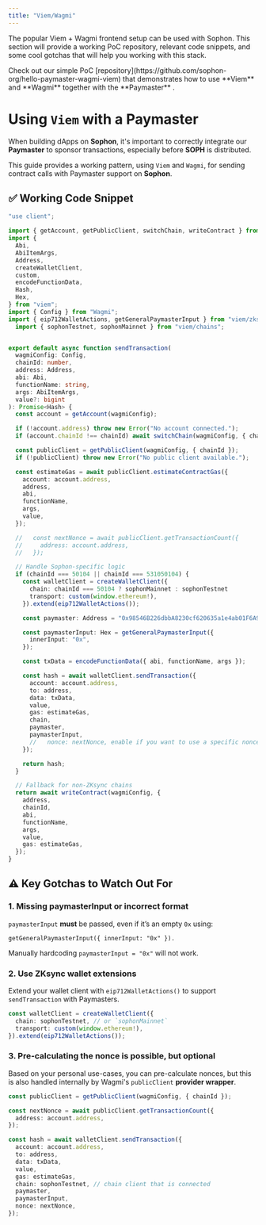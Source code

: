 ```yaml
---
title: "Viem/Wagmi"
---
```


The popular Viem \+ Wagmi frontend setup can be used with Sophon. This section will provide a working PoC repository, relevant code snippets, and some cool gotchas that will help you working with this stack.

<Check>
  Check out our simple PoC
  [repository](https://github.com/sophon-org/hello-paymaster-wagmi-viem) that
  demonstrates how to use **Viem** and **Wagmi** together with the **Paymaster**
  .
</Check>

# Using `Viem` with a Paymaster

When building dApps on **Sophon**, it's important to correctly integrate our **Paymaster** to sponsor transactions, especially before **SOPH** is distributed.

This guide provides a working pattern, using `Viem` and `Wagmi`, for sending contract calls with Paymaster support on **Sophon**.

## ✅ Working Code Snippet

```ts
"use client";

import { getAccount, getPublicClient, switchChain, writeContract } from "@wagmi/core";
import {
  Abi,
  AbiItemArgs,
  Address,
  createWalletClient,
  custom,
  encodeFunctionData,
  Hash,
  Hex,
} from "viem";
import { Config } from "Wagmi";
import { eip712WalletActions, getGeneralPaymasterInput } from "viem/zksync";
  import { sophonTestnet, sophonMainnet } from "viem/chains";


export default async function sendTransaction(
  wagmiConfig: Config,
  chainId: number,
  address: Address,
  abi: Abi,
  functionName: string,
  args: AbiItemArgs,
  value?: bigint
): Promise<Hash> {
  const account = getAccount(wagmiConfig);

  if (!account.address) throw new Error("No account connected.");
  if (account.chainId !== chainId) await switchChain(wagmiConfig, { chainId });

  const publicClient = getPublicClient(wagmiConfig, { chainId });
  if (!publicClient) throw new Error("No public client available.");

  const estimateGas = await publicClient.estimateContractGas({
    account: account.address,
    address,
    abi,
    functionName,
    args,
    value,
  });

  //   const nextNonce = await publicClient.getTransactionCount({
  //     address: account.address,
  //   });

  // Handle Sophon-specific logic
  if (chainId === 50104 || chainId === 531050104) {
    const walletClient = createWalletClient({
      chain: chainId === 50104 ? sophonMainnet : sophonTestnet
      transport: custom(window.ethereum!),
    }).extend(eip712WalletActions());

    const paymaster: Address = "0x98546B226dbbA8230cf620635a1e4ab01F6A99B2";

    const paymasterInput: Hex = getGeneralPaymasterInput({
      innerInput: "0x",
    });

    const txData = encodeFunctionData({ abi, functionName, args });

    const hash = await walletClient.sendTransaction({
      account: account.address,
      to: address,
      data: txData,
      value,
      gas: estimateGas,
      chain,
      paymaster,
      paymasterInput,
      //   nonce: nextNonce, enable if you want to use a specific nonce
    });

    return hash;
  }

  // Fallback for non-ZKsync chains
  return await writeContract(wagmiConfig, {
    address,
    chainId,
    abi,
    functionName,
    args,
    value,
    gas: estimateGas,
  });
}
```

## **⚠️ Key Gotchas to Watch Out For**

### **1. Missing paymasterInput or incorrect format**

`paymasterInput` **must** be passed, even if it’s an empty `0x` using:

```
getGeneralPaymasterInput({ innerInput: "0x" }).
```

<Warning>Manually hardcoding `paymasterInput = "0x"` will not work.</Warning>

### **2. Use ZKsync wallet extensions**

Extend your wallet client with `eip712WalletActions()` to support `sendTransaction` with Paymasters.

```typescript
const walletClient = createWalletClient({
  chain: sophonTestnet, // or `sophonMainnet`
  transport: custom(window.ethereum!),
}).extend(eip712WalletActions());
```

### **3. Pre-calculating the nonce is possible, but optional**

Based on your personal use-cases, you can pre-calculate nonces, but this is also handled internally by Wagmi's `publicClient` **provider wrapper**.

```typescript
const publicClient = getPublicClient(wagmiConfig, { chainId });

const nextNonce = await publicClient.getTransactionCount({
  address: account.address,
});

const hash = await walletClient.sendTransaction({
  account: account.address,
  to: address,
  data: txData,
  value,
  gas: estimateGas,
  chain: sophonTestnet, // chain client that is connected
  paymaster,
  paymasterInput,
  nonce: nextNonce,
});
```
